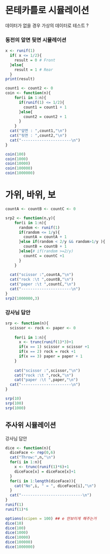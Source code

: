 # 몬테카를로 시뮬레이션

데이터가 없을 경우 가상의 데이터로 테스트 ?

### 동전의 앞면 뒷면 시뮬레이션

```r
x <- runif(1)
  if( x <= 1/2){
    result = 0 # Front
  }else{
    result = 1 # Rear 
  }
print(result)
```

```r
count1 <- count2 <- 0
coin <- function(n){
    for(i in 1:n){
      if(runif(1) <= 1/2){
        count1 = count1 + 1
      }else{
        count2 = count2 + 1
      }
    }
  cat("앞면 : ",count1,"\n")
  cat("뒷면 : ",count2,"\n")
  cat("----------------------\n")
}

coin(100)
coin(1000)
coin(10000)
coin(100000)
coin(1000000)

```

# 가위, 바위, 보

```r
countA <- countB <- countC <- 0

srp2 <- function(n,y){
    for(i in 1:n){
      random <- runif(1)
      if(random <= 1/y){
        countA = countA + 1
      }else if(random < 2/y && random>1/y ){
        countB = countB + 1
      }else{# if(random >=2/y)
        countC = countC +1
      }
    }
  
  cat("scissor :",countA,"\n")
  cat("rock :\t ",countB,"\n")
  cat("paper :\t ",countC,"\n")
  cat("----------------------\n")
}
srp2(1000000,3)

```

### 강사님 답안

```r
srp <- function(n){
  scissor <- rock <- paper <- 0
  
    for(i in 1:n){
      x <- trunc(runif(1)*3)+1
      if(x == 1) scissor = scissor +1
      if(x == 2) rock = rock +1
      if(x == 3) paper = paper + 1
    }
  
    cat("scissor :",scissor,"\n")
    cat("rock :\t ",rock,"\n")
    cat("paper :\t ",paper,"\n")
  cat("----------------------\n")
}
```

```r
srp(10)
srp(100)
srp(1000)
```

## 주사위 시뮬레이션

강사님 답안

```r
dice <- function(n){
  diceFace <- rep(0,6)
  cat("Throw:",n,"\n")
  for(i in 1:n){
    x <- trunc(runif(1)*6)+1
    diceFace[x] = diceFace[x]+1
  }
  for(i in 1:length(diceFace)){
    cat("No",i, " = ", diceFace[i],"\n")
  }
  cat("---------------------------\n")
}
runif(1)
runif(1)*6
```

```r
options(scipen = 100) ## e 안보이게 해주는거 
dice(10)
dice(100)
dice(1000)
dice(10000)
dice(100000)
dice(1000000)
```
